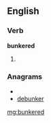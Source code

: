 ==English==

===Verb===
'''bunkered'''

# {{past of|[[bunker]]}}

===Anagrams===
* {{alphagram|bdeeknru}}
* [[debunker#English|debunker]]

[[mg:bunkered]]